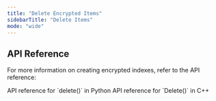 ```yaml
---
title: "Delete Encrypted Items"
sidebarTitle: "Delete Items"
mode: "wide"
---
```


## API Reference

For more information on creating encrypted indexes, refer to the API reference:

<CardGroup cols={2}>
    <Card title="Python API Reference" href="../../api-reference/python/encrypted-index/delete" icon="python">
        API reference for `delete()` in Python
    </Card>
    <Card title="C++ API Reference" href="../../api-reference/cpp/encrypted-index/delete" icon="brackets-curly">
        API reference for `Delete()` in C++
    </Card>
</CardGroup>